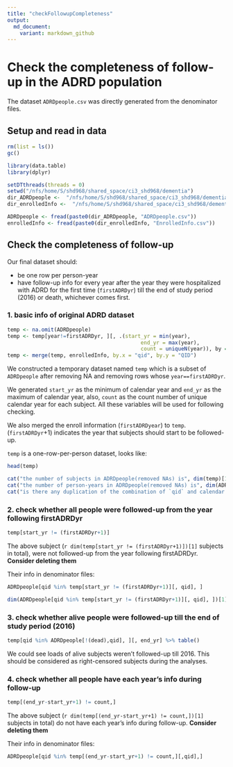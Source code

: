 ```yaml
---
title: "checkFollowupCompleteness"
output:
  md_document:
    variant: markdown_github
---
```


# Check the completeness of follow-up in the ADRD population

The dataset `ADRDpeople.csv` was directly generated from the denominator files.

## Setup and read in data

```r
rm(list = ls())
gc()

library(data.table)
library(dplyr)

setDTthreads(threads = 0)
setwd("/nfs/home/S/shd968/shared_space/ci3_shd968/dementia")
dir_ADRDpeople <-  "/nfs/home/S/shd968/shared_space/ci3_shd968/dementia/"
dir_enrolledInfo <-  "/nfs/home/S/shd968/shared_space/ci3_shd968/dementia/"

ADRDpeople <- fread(paste0(dir_ADRDpeople, "ADRDpeople.csv"))
enrolledInfo <- fread(paste0(dir_enrolledInfo, "EnrolledInfo.csv"))
```

## Check the completeness of follow-up

Our final dataset should:

- be one row per person-year
- have follow-up info for every year after the year they were hospitalized with ADRD for the first time (`firstADRDyr`) till the end of study period (2016) or death, whichever comes first.

### 1. basic info of original ADRD dataset
```r
temp <- na.omit(ADRDpeople)
temp <- temp[year!=firstADRDyr, ][, .(start_yr = min(year),
                                           end_yr = max(year),
                                           count = uniqueN(year)), by = qid]
temp <- merge(temp, enrolledInfo, by.x = "qid", by.y = "QID")
```

We constructed a temporary dataset named `temp` which is a subset of `ADRDpeople` after removing NA and removing rows whose `year==firstADRDyr`.

We generated `start_yr` as the minimum of calendar year and `end_yr` as the maximum of calendar year, also, `count` as the count number of unique calendar year for each subject. All these variables will be used for following checking.

We also merged the enroll information (`firstADRDyear`) to `temp`. (`firstADRDyr`+1) indicates the year that subjects should start to be followed-up.

`temp` is a one-row-per-person dataset, looks like:

```r
head(temp)
```

```r
cat("the number of subjects in ADRDpeople(removed NAs) is", dim(temp)[1], "\n")
cat("the number of person-years in ADRDpeople(removed NAs) is", dim(ADRDpeople)[1], "\n")
cat("is there any duplication of the combination of `qid` and calendar year: ", any(duplicated(ADRDpeople[,.(qid,year)])), "\n")
```

### 2. check whether all people were followed-up from the year following firstADRDyr
```r
temp[start_yr != (firstADRDyr+1)]
```

The above subject (`r dim(temp[start_yr != (firstADRDyr+1)])[1]` subjects in total), were not followed-up from the year following firstADRDyr. **Consider deleting them**

Their info in denominator files:
```r
ADRDpeople[qid %in% temp[start_yr != (firstADRDyr+1)][, qid], ]
```

```r
dim(ADRDpeople[qid %in% temp[start_yr != (firstADRDyr+1)][, qid], ])[1]
```

### 3. check whether alive people were followed-up till the end of study period (2016)
```r
temp[qid %in% ADRDpeople[!(dead),qid], ][, end_yr] %>% table()
```

We could see loads of alive subjects weren't followed-up till 2016. This should be considered as right-censored subjects during the analyses.

### 4. check whether all people have each year's info during follow-up
```r
temp[(end_yr-start_yr+1) != count,]
```

The above subject (`r dim(temp[(end_yr-start_yr+1) != count,])[1]` subjects in total) do not have each year's info during follow-up. **Consider deleting them**

Their info in denominator files:
```r
ADRDpeople[qid %in% temp[(end_yr-start_yr+1) != count,][,qid],]
```

